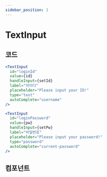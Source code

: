 ```yaml
---
sidebar_position: 1
---
```



# TextInput

## 코드

```jsx
<TextInput
  id="loginId"
  value={id}
  handleInput={setId}
  label="아이디"
  placeholder="Please input your ID!"
  type="text"
  autoComplete="username"
/>

<TextInput
  id="loginPassword"
  value={pw}
  handleInput={setPw}
  label="비밀번호"
  placeholder="Please input your password!"
  type="password"
  autoComplete="current-password"
/>
```

## 컴포넌트

<GuideTextInput />
